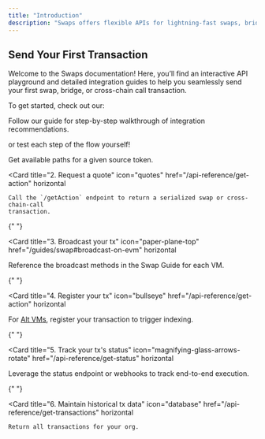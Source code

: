 ```yaml
---
title: "Introduction"
description: "Swaps offers flexible APIs for lightning-fast swaps, bridging, and cross-chain calls."
---
```


## Send Your First Transaction

Welcome to the Swaps documentation! Here, you’ll find an interactive API playground and detailed integration guides to help you seamlessly send your first swap, bridge, or cross-chain call transaction.

To get started, check out our:

<Card title="Swap integration guide" icon="map" href="/guides/swap" horizontal>
  Follow our guide for step-by-step walkthrough of integration recommendations.
</Card>

or test each step of the flow yourself!

<Columns cols={2}>
  <Card
    title="1. Check available routes"
    icon="route"
    href="/api-reference/get-paths"
    horizontal
  >
    Get available paths for a given source token.
  </Card>
  
  <Card
    title="2. Request a quote"
    icon="quotes"
    href="/api-reference/get-action"
    horizontal
  >
    Call the `/getAction` endpoint to return a serialized swap or cross-chain-call
    transaction.
  </Card>

{" "}

<Card
  title="3. Broadcast your tx"
  icon="paper-plane-top"
  href="/guides/swap#broadcast-on-evm"
  horizontal
>
  Reference the broadcast methods in the Swap Guide for each VM.
</Card>

{" "}

<Card
  title="4. Register your tx"
  icon="bullseye"
  href="/api-reference/get-action"
  horizontal
>
  For [Alt VMs](/resources/best-practices#pay-attention-to-named-vs-alt-vms),
  register your transaction to trigger indexing.
</Card>

{" "}

<Card
  title="5. Track your tx's status"
  icon="magnifying-glass-arrows-rotate"
  href="/api-reference/get-status"
  horizontal
>
  Leverage the status endpoint or webhooks to track end-to-end execution.
</Card>

{" "}

  <Card
    title="6. Maintain historical tx data"
    icon="database"
    href="/api-reference/get-transactions"
    horizontal
  >
    Return all transactions for your org.
  </Card>
</Columns>
